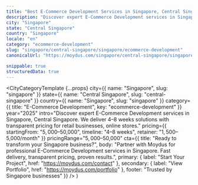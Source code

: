 ```yaml
---
title: "Best E-Commerce Development Services in Singapore, Central Singapore (2025)"
description: "Discover expert E-Commerce Development services in Singapore, Central Singapore. 4–8 weeks delivery, $5,000–$50,000 investment. Local market expertise + modern solutions."
city: "Singapore"
state: "Central Singapore"
country: "Singapore"
locale: "en"
category: "ecommerce-development"
slug: "singapore/central-singapore/singapore/ecommerce-development"
canonicalUrl: "https://moydus.com/singapore/central-singapore/singapore/ecommerce-development"

snippable: true
structuredData: true
---
```



  <CityCategoryTemplate
    {...props}
    city={{ name: "Singapore", slug: "singapore" }}
    state={{ name: "Central Singapore", slug: "central-singapore" }}
    country={{ name: "Singapore", slug: "singapore" }}
    category={{ title: "E-Commerce Development", key: "ecommerce-development" }}
    year="2025"
    intro="Discover expert E-Commerce Development services in Singapore, Central Singapore. We deliver 4–8 weeks solutions with transparent pricing for retail businesses, online stores."
    pricing={{
      startingFrom: "$5,000–$50,000",
      timeline: "4–8 weeks",
      retainer: "$1,500–$5,000/month"
    }}
    pricingRange="$5,000–$50,000"
    cta={{
      title: "Ready to transform your Singapore business?",
      body: "Partner with Moydus for professional E-Commerce Development services in Singapore. Fast delivery, transparent pricing, proven results.",
      primary: { label: "Start Your Project", href: "https://moydus.com/contact" },
      secondary: { label: "View Portfolio", href: "https://moydus.com/portfolio" },
      footer: "Trusted by Singapore businesses"
    }}
  />
)
